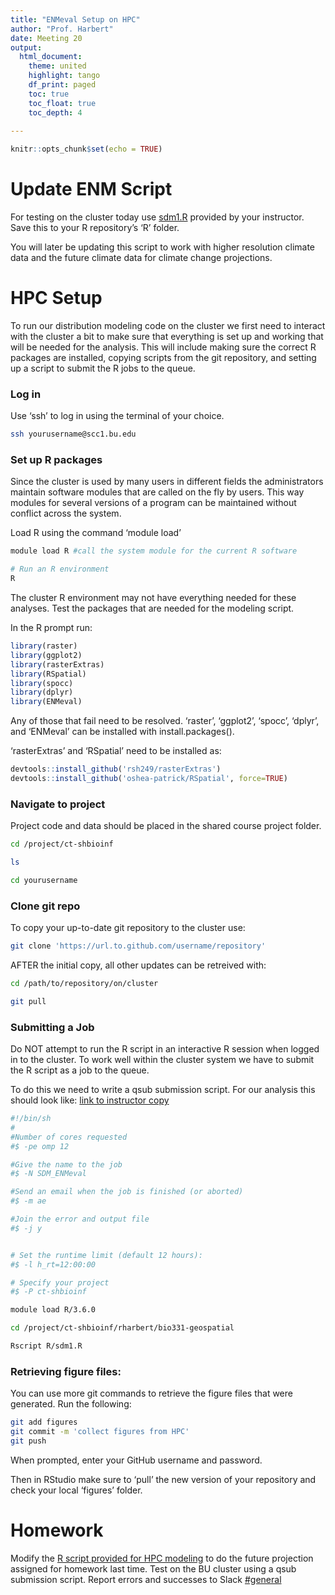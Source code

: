 ```yaml
---
title: "ENMeval Setup on HPC"
author: "Prof. Harbert"
date: Meeting 20
output: 
  html_document:
    theme: united
    highlight: tango
    df_print: paged
    toc: true
    toc_float: true
    toc_depth: 4
  
---
```


```r
knitr::opts_chunk$set(echo = TRUE)
```

# Update ENM Script

For testing on the cluster today use [sdm1.R](https://raw.githubusercontent.com/rsh249/bio331_geospatial/master/R/sdm1.R) provided by your instructor. Save this to your R repository's 'R' folder. 

You will later be updating this script to work with higher resolution climate data and the future climate data for climate change projections.

# HPC Setup

To run our distribution modeling code on the cluster we first need to interact with the cluster a bit to make sure that everything is set up and working that will be needed for the analysis. This will include making sure the correct R packages are installed, copying scripts from the git repository, and setting up a script to submit the R jobs to the queue.

### Log in

Use 'ssh' to log in using the terminal of your choice.

```bash
ssh yourusername@scc1.bu.edu
```

### Set up R packages 

Since the cluster is used by many users in different fields the administrators maintain software modules that are called on the fly by users. This way modules for several versions of a program can be maintained without conflict across the system. 

Load R using the command 'module load'

```bash
module load R #call the system module for the current R software

# Run an R environment
R 
```


The cluster R environment may not have everything needed for these analyses. Test the packages that are needed for the modeling script.

In the R prompt run:

```R
library(raster)
library(ggplot2)
library(rasterExtras)
library(RSpatial)
library(spocc)
library(dplyr)
library(ENMeval)
```

Any of those that fail need to be resolved. 'raster', 'ggplot2', 'spocc', 'dplyr', and 'ENMeval' can be installed with install.packages().

'rasterExtras' and 'RSpatial' need to be installed as:

```R
devtools::install_github('rsh249/rasterExtras')
devtools::install_github('oshea-patrick/RSpatial', force=TRUE)
```

### Navigate to project

Project code and data should be placed in the shared course project folder. 

```bash
cd /project/ct-shbioinf

ls

cd yourusername
```

### Clone git repo

To copy your up-to-date git repository to the cluster use:

```bash
git clone 'https://url.to.github.com/username/repository'
```

AFTER the initial copy, all other updates can be retreived with:

```bash
cd /path/to/repository/on/cluster

git pull

```


### Submitting a Job

Do NOT attempt to run the R script in an interactive R session when logged in to the cluster. To work well within the cluster system we have to submit the R script as a job to the queue.

To do this we need to write a qsub submission script. For our analysis this should look like: [link to instructor copy](https://raw.githubusercontent.com/rsh249/bio331_geospatial/master/submit_sdm1)

```bash
#!/bin/sh
#
#Number of cores requested
#$ -pe omp 12

#Give the name to the job
#$ -N SDM_ENMeval

#Send an email when the job is finished (or aborted)
#$ -m ae

#Join the error and output file
#$ -j y


# Set the runtime limit (default 12 hours):
#$ -l h_rt=12:00:00

# Specify your project
#$ -P ct-shbioinf

module load R/3.6.0

cd /project/ct-shbioinf/rharbert/bio331-geospatial

Rscript R/sdm1.R


```


### Retrieving figure files:

You can use more git commands to retrieve the figure files that were generated. Run the following:

```bash
git add figures
git commit -m 'collect figures from HPC'
git push
```

When prompted, enter your GitHub username and password.

Then in RStudio make sure to 'pull' the new version of your repository and check your local 'figures' folder.

# Homework

Modify the [R script provided for HPC modeling](https://raw.githubusercontent.com/rsh249/bio331_geospatial/master/R/sdm1.R) to do the future projection assigned for homework last time. Test on the BU cluster using a qsub submission script. Report errors and successes to Slack [#general](https://introbioinformatics.slack.com/archives/CMJ7DPBRB)